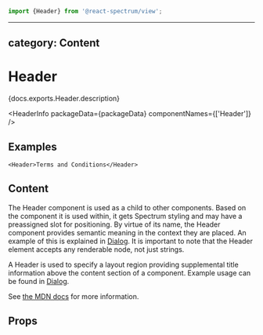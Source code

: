 <!-- Copyright 2020 Adobe. All rights reserved.
This file is licensed to you under the Apache License, Version 2.0 (the "License");
you may not use this file except in compliance with the License. You may obtain a copy
of the License at http://www.apache.org/licenses/LICENSE-2.0
Unless required by applicable law or agreed to in writing, software distributed under
the License is distributed on an "AS IS" BASIS, WITHOUT WARRANTIES OR REPRESENTATIONS
OF ANY KIND, either express or implied. See the License for the specific language
governing permissions and limitations under the License. -->



```jsx import
import {Header} from '@react-spectrum/view';
```

---
category: Content
---

# Header

<p>{docs.exports.Header.description}</p>

<HeaderInfo
  packageData={packageData}
  componentNames={['Header']} />

## Examples

```tsx example
<Header>Terms and Conditions</Header>
```

## Content

The Header component is used as a child to other components. Based on the
component it is used within, it gets Spectrum styling and may have a preassigned
slot for positioning. By virtue of its name, the Header component provides
semantic meaning in the context they are placed. An example of this is
explained in [Dialog](Dialog.html#content). It is important to note that the
Header element accepts any renderable node, not just strings.

A Header is used to specify a layout region providing supplemental title information above the
content section of a component. Example usage can be found in [Dialog](Dialog.html#example).

See [the MDN docs](https://developer.mozilla.org/en-US/docs/Web/HTML/Element/header) for more information.

## Props

<PropTable component={docs.exports.Header} links={docs.links} />
